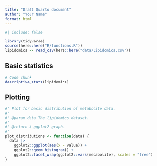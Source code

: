 ```yaml
---
title: "Draft Quarto document"
author: "Your Name"
format: html
---
```


```r
#| include: false

library(tidyverse)
source(here::here("R/functions.R"))
lipidomics <- read_csv(here::here("data/lipidomics.csv"))
```

## Basic statistics

```r
# Code chunk
descriptive_stats(lipidomics)
```

## Plotting

```r
#' Plot for basic distribution of metabolite data.
#'
#' @param data The lipidomics dataset.
#'
#' @return A ggplot2 graph.
#'
plot_distributions <- function(data) {
  data |>
    ggplot2::ggplot(aes(x = value)) +
    ggplot2::geom_histogram() +
    ggplot2::facet_wrap(ggplot2::vars(metabolite), scales = "free")
}
```
